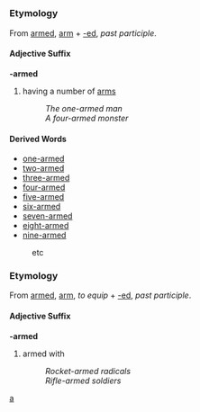 =={{en}}==
[[Category:English language|a]]
===Etymology===
From [[armed]], [[arm]] + [[-ed]], ''past participle''.
====Adjective Suffix====
'''-armed'''

#having a number of [[arm]]s
#:''The one-armed man''
#:''A four-armed monster''
====Derived Words====
*[[one-armed]]
*[[two-armed]]
*[[three-armed]]
*[[four-armed]]
*[[five-armed]]
*[[six-armed]]
*[[seven-armed]]
*[[eight-armed]]
*[[nine-armed]]
:etc
===Etymology===
From [[armed]], [[arm]], ''to equip'' + [[-ed]], ''past participle''.
====Adjective Suffix====
'''-armed'''

#armed with
#:''Rocket-armed radicals''
#:''Rifle-armed soldiers''
